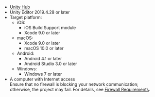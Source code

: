 <PlatformWrapper platform="unity">

- [Unity Hub](https://unity.com/download)
- Unity Editor 2019.4.28 or later 
- Target platform:
  - iOS:
    - iOS Build Support module
    - Xcode 9.0 or later
  - macOS:
    - Xcode 9.0 or later
    - macOS 10.0 or later
  - Android:
    - Android 4.1 or later
    - Android Studio 3.0 or later
  - Windows:
    - Windows 7 or later
- A computer with Internet access  
Ensure that no firewall is blocking your network communication; otherwise, the project may fail. For details, see [Firewall Requirements](../firewall).

</PlatformWrapper>
